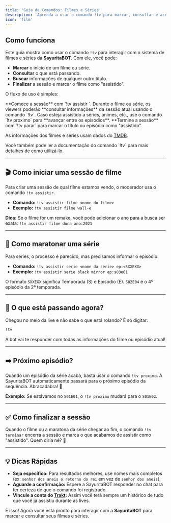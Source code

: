 ```yaml
---
title: 'Guia de Comandos: Filmes e Séries'
description: 'Aprenda a usar o comando !tv para marcar, consultar e acompanhar filmes e séries na live.'
icon: 'film'
---
```


## Como funciona

Este guia mostra como usar o comando `!tv` para interagir com o sistema de filmes e séries da **SayuritaBOT**. Com ele, você pode:

- **Marcar** o início de um filme ou série.
- **Consultar** o que está passando.
- **Buscar** informações de qualquer outro título.
- **Finalizar** a sessão e marcar o filme como "assistido".

O fluxo de uso é simples:

<Steps>
  <Step>
    **Comece a sessão** com `!tv assistir <tipo> <titulo>`.
  </Step>
  <Step>
    Durante o filme ou série, os viewers poderão **consultar informações** da sessão atual usando o comando `!tv`.
  </Step>
  <Step>
    Caso esteja assistido a séries, animes, etc., use o comando `!tv proximo` para **avançar entre os episódios**.
  </Step>
  <Step>
    **Termine a sessão** com `!tv parar` para marcar o título ou episódio como 
    "assistido".
  </Step>
</Steps>

<Note>As informações dos filmes e séries usam dados do [TMDB](https://www.themoviedb.org/).</Note>

<Card title="Documentação do comando !tv" icon="book" href="/commands/tv" cta="Ler documentação">
  Você também pode ler a documentação do comando `!tv` para mais detalhes de como utilizá-lo.
</Card>

---

## 🎬 Como iniciar uma sessão de filme

Para criar uma sessão de qual filme estamos vendo, o moderador usa o comando `!tv assistir`.

- **Comando:** `!tv assistir filme <nome do filme>`
- **Exemplo:** `!tv assistir filme wall-e`

<Tip>**Dica:** Se o filme for um remake, você pode adicionar o ano para a busca ser exata: `!tv assistir filme duna ano:2021`</Tip>

---

## 🍿 Como maratonar uma série

Para séries, o processo é parecido, mas precisamos informar o episódio.

- **Comando:** `!tv assistir serie <nome da série> ep:<SXXEXX>`
- **Exemplo:** `!tv assistir serie black mirror ep:s03e01`

<Note>O formato `SXXEXX` significa Temporada (S) e Episódio (E). `S02E04` é o 4º episódio da 2ª temporada.</Note>

---

## 🤔 O que está passando agora?

Chegou no meio da live e não sabe o que está rolando? É só digitar:

```bash
!tv
`````

A bot vai te responder com todas as informações do filme ou episódio atual\!

---

## ➡️ Próximo episódio?

Quando um episódio da série acaba, basta usar o comando `!tv proximo`. A SayuritaBOT automaticamente passará para o próximo episódio da sequência. Abracadabra! 🔮

**Exemplo:** Se estávamos no `S01E01`, o `!tv proximo` mudará para o `S01E02`.

---

## ✅ Como finalizar a sessão

Quando o filme ou a maratona da série chegar ao fim, o comando `!tv terminar` encerra a sessão e marca o que acabamos de assistir como "assistido". Quem diría né? 🤡

---

## 💡 Dicas Rápidas

* **Seja específico:** Para resultados melhores, use nomes mais completos (ex: `senhor dos aneis o retorno do rei` em vez de `senhor dos aneis`).
* **Aguarde a confirmação:** Espere a SayuritaBOT responder no chat para ter certeza de que o comando foi registrado.
* **Vincule a conta do [Trakt](https://trakt.tv/):** Assim você terá sempre um histórico de tudo que você já assistiu durante as lives.

É isso! Agora você está pronto para interagir com a **SayuritaBOT** para marcar e consultar seus filmes e séries.
